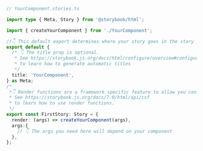 ```ts
// YourComponent.stories.ts

import type { Meta, Story } from '@storybook/html';

import { createYourComponent } from './YourComponent';

//👇 This default export determines where your story goes in the story list
export default {
  /* 👇 The title prop is optional.
   * See https://storybook.js.org/docs/html/configure/overview#configure-story-loading
   * to learn how to generate automatic titles
   */
  title: 'YourComponent',
} as Meta;
/*
 *👇 Render functions are a framework specific feature to allow you control on how the component renders.
 * See https://storybook.js.org/docs/7.0/html/api/csf
 * to learn how to use render functions.
 */
export const FirstStory: Story = {
  render: (args) => createYourComponent(args),
  args:{
    // 👇 The args you need here will depend on your component
  },
};
```